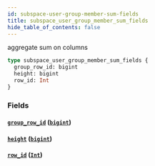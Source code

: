 ```yaml
---
id: subspace-user-group-member-sum-fields
title: subspace_user_group_member_sum_fields
hide_table_of_contents: false
---
```


aggregate sum on columns

```graphql
type subspace_user_group_member_sum_fields {
  group_row_id: bigint
  height: bigint
  row_id: Int
}
```

### Fields

#### [`group_row_id`](#) ([`bigint`](/07-graphql/scalars/bigint))

#### [`height`](#) ([`bigint`](/07-graphql/scalars/bigint))

#### [`row_id`](#) ([`Int`](/07-graphql/scalars/int))

